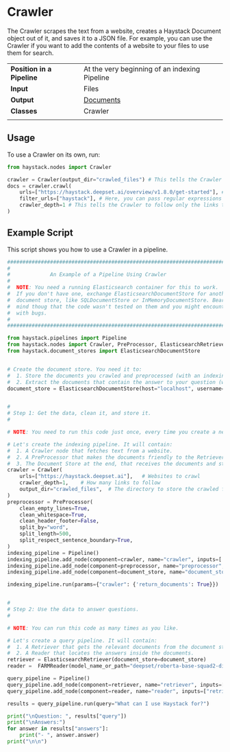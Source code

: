 
# Crawler

The Crawler scrapes the text from a website, creates a Haystack Document object out of it, and saves it to a JSON file. 
For example, you can use the Crawler if you want to add the contents of a website to your files to use them for search.

|||
|-------------|-----------------------------------------------------------------------------------------------------------------------------------------------------------------------------|
|__Position in a Pipeline__| At the very beginning of an indexing Pipeline |
|__Input__       | Files                                                                                                                                                                  |
|__Output__      | [Documents](/components/v1.8.0/documents-answers-labels#document)                                                                                                             |
|__Classes__     | Crawler                                                                                                          |
|||

## Usage

To use a Crawler on its own, run:
```python
from haystack.nodes import Crawler

crawler = Crawler(output_dir="crawled_files") # This tells the Crawler where to store the crawled files
docs = crawler.crawl(
    urls=["https://haystack.deepset.ai/overview/v1.8.0/get-started"], # This tells the Crawler which URLs to crawl
    filter_urls=["haystack"], # Here, you can pass regular expressions that the crawled URLs must comply with
    crawler_depth=1 # This tells the Crawler to follow only the links that it finds on the initial URLs
)
```

## Example Script

This script shows you how to use a Crawler in a pipeline.

```python
################################################################################
#                                                                              #
#             An Example of a Pipeline Using Crawler                           #
#                                                                              #
#  NOTE: You need a running Elasticsearch container for this to work.          #
#  If you don't have one, exchange ElasticsearchDocumentStore for another      #
#  document store, like SQLDocumentStore or InMemoryDocumentStore. Bear in     #
#  mind thoug that the code wasn't tested on them and you might encounter      #
#  with bugs.                                                                  #
#                                                                              #
################################################################################

from haystack.pipelines import Pipeline
from haystack.nodes import Crawler, PreProcessor, ElasticsearchRetriever, FARMReader
from haystack.document_stores import ElasticsearchDocumentStore


# Create the document store. You need it to:
#  1. Store the documents you crawled and preprocessed (with an indexing pipeline).
#  2. Extract the documents that contain the answer to your question (with a query pipeline).
document_store = ElasticsearchDocumentStore(host="localhost", username="", password="", index="document")


#
# Step 1: Get the data, clean it, and store it.
#

# NOTE: You need to run this code just once, every time you create a new Elasticsearch container. Comment it out afterwards.

# Let's create the indexing pipeline. It will contain:
#  1. A Crawler node that fetches text from a website.
#  2. A PreProcessor that makes the documents friendly to the Retriever.
#  3. The Document Store at the end, that receives the documents and stores them.
crawler = Crawler(
    urls=["https://haystack.deepset.ai"],   # Websites to crawl
    crawler_depth=1,    # How many links to follow
    output_dir="crawled_files",  # The directory to store the crawled files, not very important, we don't use the files in this example
)
preprocessor = PreProcessor(
    clean_empty_lines=True,
    clean_whitespace=True,
    clean_header_footer=False,
    split_by="word",
    split_length=500,
    split_respect_sentence_boundary=True,
)
indexing_pipeline = Pipeline()
indexing_pipeline.add_node(component=crawler, name="crawler", inputs=['File'])
indexing_pipeline.add_node(component=preprocessor, name="preprocessor", inputs=['crawler'])
indexing_pipeline.add_node(component=document_store, name="document_store", inputs=['preprocessor'])

indexing_pipeline.run(params={"crawler": {'return_documents': True}})


#
# Step 2: Use the data to answer questions.
#

# NOTE: You can run this code as many times as you like.

# Let's create a query pipeline. It will contain:
#  1. A Retriever that gets the relevant documents from the document store.
#  2. A Reader that locates the answers inside the documents.
retriever = ElasticsearchRetriever(document_store=document_store)
reader =  FARMReader(model_name_or_path="deepset/roberta-base-squad2-distilled")

query_pipeline = Pipeline()
query_pipeline.add_node(component=retriever, name="retriever", inputs=["Query"])
query_pipeline.add_node(component=reader, name="reader", inputs=["retriever"])

results = query_pipeline.run(query="What can I use Haystack for?")

print("\nQuestion: ", results["query"])
print("\nAnswers:")
for answer in results["answers"]:
    print("- ", answer.answer)
print("\n\n")
```

<div style={{ marginBottom: "3rem" }} />

